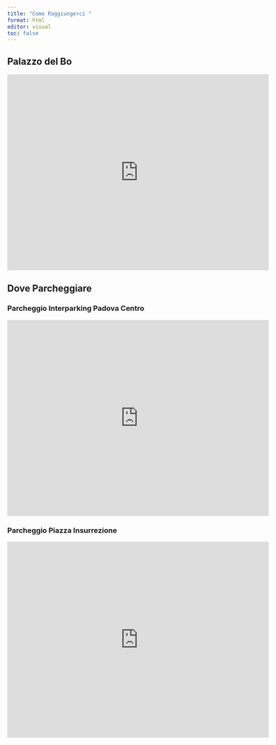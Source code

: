 ```yaml
---
title: "Come Raggiungerci "
format: html
editor: visual
toc: false
---
```


## Palazzo del Bo

<iframe src="https://www.google.com/maps/embed?pb=!1m18!1m12!1m3!1d2801.128946817653!2d11.874575977607956!3d45.40673927107286!2m3!1f0!2f0!3f0!3m2!1i1024!2i768!4f13.1!3m3!1m2!1s0x477eda505c990db3%3A0xf3145372e730e3fb!2sPalazzo%20del%20Bo!5e0!3m2!1sit!2sit!4v1718709494276!5m2!1sit!2sit" width="600" height="450" style="border:0;" allowfullscreen="" loading="lazy" referrerpolicy="no-referrer-when-downgrade"></iframe>

## Dove Parcheggiare

### Parcheggio Interparking Padova Centro
<iframe src="https://www.google.com/maps/embed?pb=!1m18!1m12!1m3!1d2800.875744242172!2d11.881115577314715!3d45.41184517107319!2m3!1f0!2f0!3f0!3m2!1i1024!2i768!4f13.1!3m3!1m2!1s0x477eda5c05696749%3A0x7857e31edb14d177!2sCar%20Park%20Padua%20city%20centre!5e0!3m2!1sen!2sit!4v1718724137724!5m2!1sen!2sit" width="600" height="450" style="border:0;" allowfullscreen="" loading="lazy" referrerpolicy="no-referrer-when-downgrade"></iframe>


### Parcheggio Piazza Insurrezione
<iframe src="https://www.google.com/maps/embed?pb=!1m18!1m12!1m3!1d5601.991438277522!2d11.8752488!3d45.409425899999995!2m3!1f0!2f0!3f0!3m2!1i1024!2i768!4f13.1!3m3!1m2!1s0x477eda4536496649%3A0x4adb7a656b48bc17!2sParcheggio%20Piazza%20Insurrezione!5e0!3m2!1sit!2sit!4v1718709230026!5m2!1sit!2sit" width="600" height="450" style="border:0;" allowfullscreen="" loading="lazy" referrerpolicy="no-referrer-when-downgrade"></iframe>